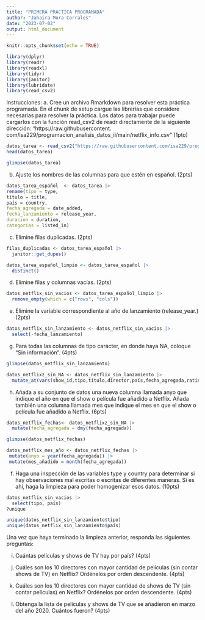 ```yaml
---
title: "PRIMERA PRACTICA PROGRAMADA"
author: "Jahaira Mora Corrales"
date: "2023-07-02"
output: html_document
---
```


```r
knitr::opts_chunk$set(echo = TRUE)

library(dplyr)
library(readr)
library(readxl)
library(tidyr)
library(janitor)
library(lubridate) 
library(read_csv2)
```

Instrucciones:
a. Cree un archivo Rmarkdown para resolver esta práctica programada. En el chunk de setup cargue las
librerías que considere necesarias para resolver la práctica. Los datos para trabajar puede cargarlos con
la función read_csv2 de readr directamente de la siguiente dirección: “https://raw.githubusercontent.
com/isa229/programacion_analisis_datos_ii/main/netflix_info.csv” (1pto)

```r

datos_tarea <- read_csv2("https://raw.githubusercontent.com/isa229/programacion_analisis_datos_ii/main/netflix_info.csv")
head(datos_tarea)

glimpse(datos_tarea)

```

b. Ajuste los nombres de las columnas para que estén en español. (2pts)

```r
datos_tarea_español  <- datos_tarea |> 
rename(tipo = type, 
título = title,
país = country,
fecha_agregada = date_added,
fecha_lanzamiento = release_year,
duracion = duration,
categorias = listed_in)

```

c. Elimine filas duplicadas. (2pts)
```r
filas_duplicadas <- datos_tarea_español |> 
  janitor::get_dupes()

datos_tarea_español_limpio <- datos_tarea_español |> 
  distinct()

```


d. Elimine filas y columnas vacías. (2pts)

```r
datos_netflix_sin_vacios <- datos_tarea_español_limpio |> 
  remove_empty(which = c("rows", "cols"))

```

e. Elimine la variable correspondiente al año de lanzamiento (release_year.) (2pts)

```r
datos_netflix_sin_lanzamiento <- datos_netflix_sin_vacios |> 
  select(-fecha_lanzamiento)

```


g. Para todas las columnas de tipo carácter, en donde haya NA, coloque “Sin información”. (4pts)

```r
glimpse(datos_netflix_sin_lanzamiento)

datos_netflixz_sin_NA <- datos_netflix_sin_lanzamiento |> 
  mutate_at(vars(show_id,tipo,título,director,país,fecha_agregada,rating,duracion,categorias), ~ifelse(is.na(.), "Sin información", .)) 

```

h. Añada a su conjunto de datos una nueva columna llamada anyo que indique el año en que el show o
película fue añadido a Netflix. Añada también una columna llamada mes que indique el mes en que el
show o película fue añadido a Netflix. (6pts)

```r
datos_netflix_fechas<- datos_netflixz_sin_NA |> 
  mutate(fecha_agregada = dmy(fecha_agregada))

glimpse(datos_netflix_fechas)
```

```r
datos_netflix_mes_año <- datos_netflix_fechas |> 
 mutate(anyo = year(fecha_agregada)) |> 
 mutate(mes_añadido = month(fecha_agregada))
```

f. Haga una inspección de las variables type y country para determinar si hay observaciones mal escritas o
escritas de diferentes maneras. Si es ahí, haga la limpieza para poder homogenizar esos datos. (10pts)
```r
datos_netflix_sin_vacios |> 
  select(tipo, país)
?unique

unique(datos_netflix_sin_lanzamiento$tipo)
unique(datos_netflix_sin_lanzamiento$país)

```

Una vez que haya terminado la limpieza anterior, responda las siguientes preguntas:

i. Cuántas películas y shows de TV hay por país? (4pts)

j. Cuáles son los 10 directores con mayor cantidad de películas (sin contar shows de TV) en Netflix?
Ordénelos por orden descendente. (4pts)


k. Cuáles son los 10 directores con mayor cantidad de shows de TV (sin contar películas) en Netflix?
Ordénelos por orden descendente. (4pts)

l. Obtenga la lista de películas y shows de TV que se añadieron en marzo del año 2020. Cuántos fueron?
(4pts)

